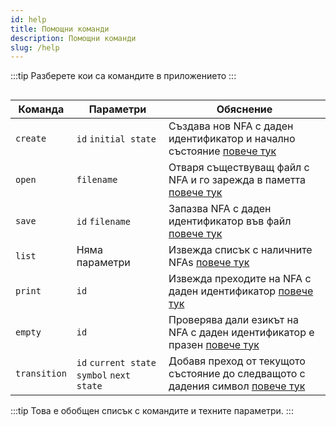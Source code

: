 ```yaml
---
id: help
title: Помощни команди
description: Помощни команди
slug: /help
---
```


:::tip
Разберете кои са командите в приложението
:::

##

| Команда      | Параметри                                  | Обяснение                                                                                          |
| ------------ | ------------------------------------------ | -------------------------------------------------------------------------------------------------- |
| `create`     | `id` `initial state`                       | Създава нов NFA с даден идентификатор и начално състояние [повече тук](components/create)          |
| `open`       | `filename`                                 | Отваря съществуващ файл с NFA и го зарежда в паметта [повече тук](components/open)                 |
| `save`       | `id` `filename`                            | Запазва NFA с даден идентификатор във файл [повече тук](components/save)                           |
| `list`       | Няма параметри                             | Извежда списък с наличните NFAs [повече тук](modal/list)                                           |
| `print`      | `id`                                       | Извежда преходите на NFA с даден идентификатор [повече тук](modal/print)                           |
| `empty`      | `id`                                       | Проверява дали езикът на NFA с даден идентификатор е празен [повече тук](modal/empty)              |
| `transition` | `id` `current state` `symbol` `next state` | Добавя преход от текущото състояние до следващото с дадения символ [повече тук](modal/transitions) |

:::tip
Това е обобщен списък с командите и техните параметри.
:::
